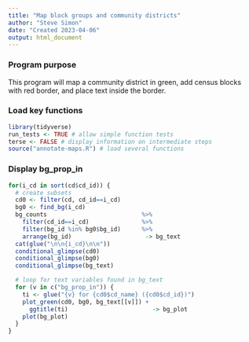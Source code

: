 ```yaml
---
title: "Map block groups and community districts"
author: "Steve Simon"
date: "Created 2023-04-06"
output: html_document
---
```


### Program purpose

This program will map a community district in green, add census blocks with red border, and place text inside the border.

### Load key functions

```r
library(tidyverse)
run_tests <- TRUE # allow simple function tests
terse <- FALSE # display information on intermediate steps
source("annotate-maps.R") # load several functions
```

### Display bg_prop_in

```r
for(i_cd in sort(cd$cd_id)) {
  # create subsets
  cd0 <- filter(cd, cd_id==i_cd)
  bg0 <- find_bg(i_cd)
  bg_counts                           %>%
    filter(cd_id==i_cd)               %>%
    filter(bg_id %in% bg0$bg_id)      %>%
    arrange(bg_id)                     -> bg_text
  cat(glue("\n\n{i_cd}\n\n"))
  conditional_glimpse(cd0)
  conditional_glimpse(bg0)
  conditional_glimpse(bg_text)

  # loop for text variables found in bg_text
  for (v in c("bg_prop_in")) {
    ti <- glue("{v} for {cd0$cd_name} ({cd0$cd_id})")
    plot_green(cd0, bg0, bg_text[[v]]) +
      ggtitle(ti)                        -> bg_plot
    plot(bg_plot)
  }
}
```

